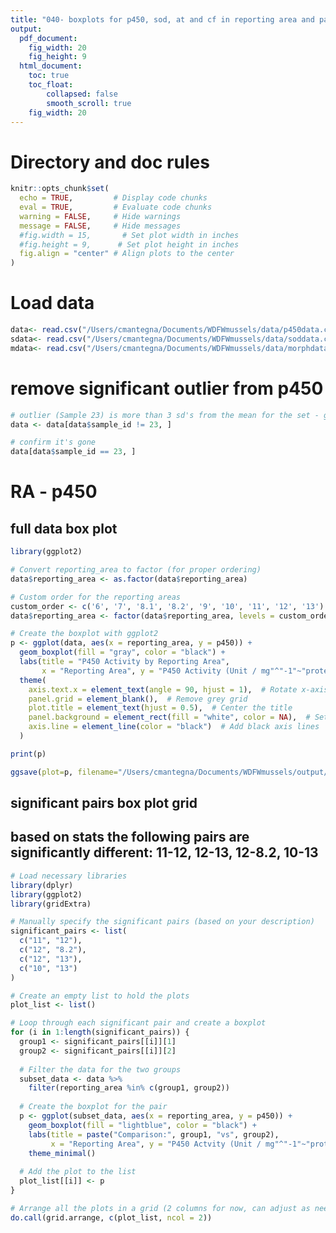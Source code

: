 ```yaml
---
title: "040- boxplots for p450, sod, at and cf in reporting area and pah ranking"
output:
  pdf_document: 
    fig_width: 20
    fig_height: 9
  html_document: 
    toc: true
    toc_float:
        collapsed: false
        smooth_scroll: true
    fig_width: 20
---
```


# Directory and doc rules

```r

knitr::opts_chunk$set(
  echo = TRUE,         # Display code chunks
  eval = TRUE,         # Evaluate code chunks
  warning = FALSE,     # Hide warnings
  message = FALSE,     # Hide messages
  #fig.width = 15,       # Set plot width in inches
  #fig.height = 9,      # Set plot height in inches
  fig.align = "center" # Align plots to the center
)

```

# Load data
```r

data<- read.csv("/Users/cmantegna/Documents/WDFWmussels/data/p450data.csv")
sdata<- read.csv("/Users/cmantegna/Documents/WDFWmussels/data/soddata.csv")
mdata<- read.csv("/Users/cmantegna/Documents/WDFWmussels/data/morphdata.csv")

```

# remove significant outlier from p450
```r

# outlier (Sample 23) is more than 3 sd's from the mean for the set - going to remove it.
data <- data[data$sample_id != 23, ]

# confirm it's gone
data[data$sample_id == 23, ]

```

# RA - p450 
## full data box plot
```r

library(ggplot2)

# Convert reporting_area to factor (for proper ordering)
data$reporting_area <- as.factor(data$reporting_area)

# Custom order for the reporting areas
custom_order <- c('6', '7', '8.1', '8.2', '9', '10', '11', '12', '13')
data$reporting_area <- factor(data$reporting_area, levels = custom_order)

# Create the boxplot with ggplot2
p <- ggplot(data, aes(x = reporting_area, y = p450)) +
  geom_boxplot(fill = "gray", color = "black") +
  labs(title = "P450 Activity by Reporting Area", 
       x = "Reporting Area", y = "P450 Activity (Unit / mg"^"-1"~"protein)") +
  theme(
    axis.text.x = element_text(angle = 90, hjust = 1),  # Rotate x-axis labels
    panel.grid = element_blank(),  # Remove grey grid
    plot.title = element_text(hjust = 0.5),  # Center the title
    panel.background = element_rect(fill = "white", color = NA),  # Set background to white
    axis.line = element_line(color = "black")  # Add black axis lines
  )

print(p)

ggsave(plot=p, filename="/Users/cmantegna/Documents/WDFWmussels/output/figures_manuscript/p450raBoxAll.svg", width=15, height=12)
```

## significant pairs box plot grid
## based on stats the following pairs are significantly different: 11-12, 12-13, 12-8.2, 10-13
```r
# Load necessary libraries
library(dplyr)
library(ggplot2)
library(gridExtra)

# Manually specify the significant pairs (based on your description)
significant_pairs <- list(
  c("11", "12"),
  c("12", "8.2"),
  c("12", "13"),
  c("10", "13")
)

# Create an empty list to hold the plots
plot_list <- list()

# Loop through each significant pair and create a boxplot
for (i in 1:length(significant_pairs)) {
  group1 <- significant_pairs[[i]][1]
  group2 <- significant_pairs[[i]][2]
  
  # Filter the data for the two groups
  subset_data <- data %>%
    filter(reporting_area %in% c(group1, group2))
  
  # Create the boxplot for the pair
  p <- ggplot(subset_data, aes(x = reporting_area, y = p450)) +
    geom_boxplot(fill = "lightblue", color = "black") +
    labs(title = paste("Comparison:", group1, "vs", group2),
         x = "Reporting Area", y = "P450 Actvity (Unit / mg"^"-1"~"protein)") +
    theme_minimal()
  
  # Add the plot to the list
  plot_list[[i]] <- p
}

# Arrange all the plots in a grid (2 columns for now, can adjust as needed)
do.call(grid.arrange, c(plot_list, ncol = 2))


```

